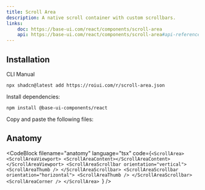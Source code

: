 ```yaml
---
title: Scroll Area
description: A native scroll container with custom scrollbars.
links:
    doc: https://base-ui.com/react/components/scroll-area
    api: https://base-ui.com/react/components/scroll-area#api-reference
---
```


<ComponentPreview name="scroll-area-demo" />

## Installation

<InstallationTabs>

<InstallationTabsList>
    <InstallationTabsTrigger value="cli">CLI</InstallationTabsTrigger>
    <InstallationTabsTrigger value="manual">Manual</InstallationTabsTrigger>
</InstallationTabsList>

<InstallationTabsContent value="cli">

```package-install
npx shadcn@latest add https://roiui.com/r/scroll-area.json
```

</InstallationTabsContent>

<InstallationTabsContent value="manual" data-manual="true">

Install dependencies:

```package-install
npm install @base-ui-components/react
```

Copy and paste the following files:

<ComponentSource
    name="scroll-area"
/>

</InstallationTabsContent>

</InstallationTabs>

## Anatomy

<CodeBlock
filename="anatomy"
  language="tsx"
  code={`<ScrollArea>
    <ScrollAreaViewport>
        <ScrollAreaContent></ScrollAreaContent>
    </ScrollAreaViewport>
    <ScrollAreaScrollbar orientation="vertical">
        <ScrollAreaThumb />
    </ScrollAreaScrollbar>
    <ScrollAreaScrollbar orientation="horizontal">
        <ScrollAreaThumb />
    </ScrollAreaScrollbar>
    <ScrollAreaCorner />
</ScrollArea>
`} />

